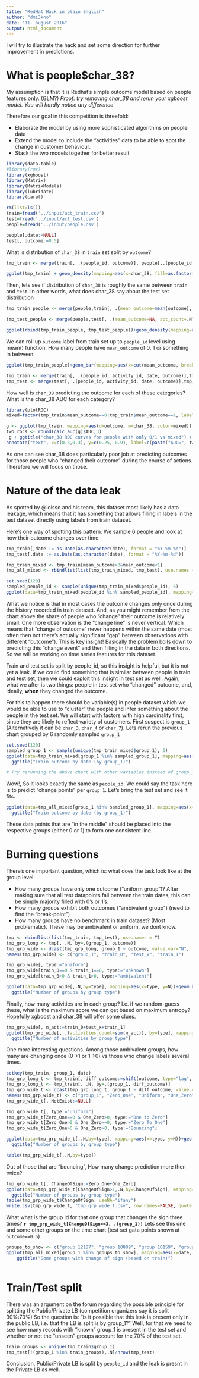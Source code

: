 ---
title: "RedHat Hack in plain English"
author: "dmi3kno"
date: "11. august 2016"
output: html_document
---

I will try to illustrate the hack and set some direction for further improvement in predictions.

# What is people$char_38?
My assumption is that it is Redhat's simple outcome model based on people features only. (GLM?)
*Proof: try removing char_38 and rerun your xgboost model. You will hardly notice any difference*

Therefore our goal in this competition is threefold:

* Elaborate the model by using more sophisticated algorithms on people data
* Extend the model to include the "activities" data to be able to spot the change in customer behaviour.
* Stack the two models together for better result


```{r,echo=FALSE, warning=FALSE, message=FALSE}
library(data.table)
#library(rms)
library(xgboost)
library(Matrix)
library(MatrixModels)
library(lubridate)
library(caret)

rm(list=ls())
train=fread('../input/act_train.csv')
test=fread('../input/act_test.csv')
people=fread('../input/people.csv')

people[,date:=NULL]
test[, outcome:=0.5]
```

What is distribution of `char_38` in `train` set split by `outcome`?

```{r,echo=FALSE, warning=FALSE, message=FALSE}
tmp_train <- merge(train[, .(people_id, outcome)], people[,.(people_id, char_38)], by="people_id")

ggplot(tmp_train) + geom_density(mapping=aes(x=char_38, fill=as.factor(outcome), alpha=0.5))
```

Then, lets see if distribution of `char_38` is roughly the same between `train` and `test`. In other words, what does char_38 say about the test set distribution 

```{r,echo=FALSE, warning=FALSE, message=FALSE}
tmp_train_people <- merge(people,train[, .(mean_outcome=mean(outcome), act_count=.N), by=.(people_id)], by="people_id")

tmp_test_people <- merge(people,test[, .(mean_outcome=NA, act_count=.N), by=.(people_id)], by="people_id")

ggplot(rbind(tmp_train_people, tmp_test_people))+geom_density(mapping=aes(x=char_38, color=as.factor(mean_outcome>-1))) + labs(color="Train/Test set")
```

We can roll up `outcome` label from train set up to `people_id` level using mean() function.
How many people have `mean_outcome` of 0, 1 or something in between. 

```{r,echo=FALSE, warning=FALSE, message=FALSE}

ggplot(tmp_train_people)+geom_bar(mapping=aes(x=cut(mean_outcome, breaks=c(-1, 0, 0.99999999999999, 1), labels=c("only 0", "mixed", "only 1"))))

tmp_train <- merge(train[, .(people_id, activity_id, date, outcome)],tmp_train_people, by="people_id")
tmp_test <- merge(test[, .(people_id, activity_id, date, outcome)],tmp_test_people, by="people_id")
```

How well is `char_38` predicting the outcome for each of these categories? What is the char_38 AUC for each category?

```{r,echo=FALSE, warning=FALSE, message=FALSE}
library(plotROC)
mixed=factor(tmp_train$mean_outcome==0|tmp_train$mean_outcome==1, labels=c("Mixed", "Zero-One"))

g <- ggplot(tmp_train, mapping=aes(d=outcome, m=char_38, color=mixed)) + geom_roc() + style_roc()
two_rocs <- round(calc_auc(g)$AUC,3)
 g + ggtitle("char_38 ROC curves for people with only 0/1 vs mixed") + 
annotate("text", x=c(0.3,0.3), y=c(0.25, 0.9), label=c(paste("AUC=", two_rocs[1]), paste("AUC=", two_rocs[2])))

```

As one can see char_38 does particularly poor job at predicting outcomes for those people who "changed their outcome" during the course of actions. Therefore we will focus on those.

# Nature of the data leak

As spotted by @loisso and his team, this dataset most likely has a data leakage, which means that it has something that allows filling in labels in the test dataset directly using labels from train dataset.

Here's one way of spotting this pattern: We sample 6 people and look at how their outcome changes over time

```{r,echo=FALSE, warning=FALSE, message=FALSE}
 
tmp_train[,date := as.Date(as.character(date), format = "%Y-%m-%d")]
tmp_test[,date := as.Date(as.character(date), format = "%Y-%m-%d")]

tmp_train_mixed <- tmp_train[mean_outcome>0&mean_outcome<1]
tmp_all_mixed <- rbindlist(list(tmp_train_mixed, tmp_test), use.names = T)

set.seed(120)
sampled_people_id <- sample(unique(tmp_train_mixed$people_id), 6)
ggplot(data=tmp_train_mixed[people_id %in% sampled_people_id], mapping=aes(x=date, y=outcome, color=people_id)) + geom_point() + geom_line()+ facet_grid(people_id~.)

```

What we notice is that in most cases the outcome changes only once during the history recorded in train dataset. And, as you might remember from the chart above the share of people who "change" their outcome is relatively small. One more observation is the "change line" is never vertical. Which means that "change of outcome" never happens within the same date (most often then not there's actually significant "gap" between observations with different "outcome"). This is key insight! Basically the problem boils down to predicting this "change event" and then filling in the data in both directions. So we will be working on time series features for this dataset.

Train and test set is split by people_id, so this insight is helpful, but it is not yet a leak. If we could find something that is similar between people in train and test set, then we could exploit this insight in test set as well. Again, what we after is two things: people in test set who "changed" outcome, and, ideally, **when** they changed the outcome.

For this to happen there should be variable(s) in people dataset which we would be able to use to "cluster" the people and infer something about the people in the test set. We will start with factors with high cardinality first, since they are likely to reflect variety of customers. First suspect is `group_1` (Alternatively it can be  `char_3`, `char_4` or `char_7`). Lets rerun the previous chart grouped by 6 randomly sampled `group_1`

```{r,echo=FALSE, warning=FALSE, message=FALSE}
set.seed(120)
sampled_group_1 <- sample(unique(tmp_train_mixed$group_1), 6)
ggplot(data=tmp_train_mixed[group_1 %in% sampled_group_1], mapping=aes(x=date, y=outcome, color=group_1)) + geom_point() + geom_line()+ facet_grid(group_1~.) + 
  ggtitle("Train outcome by date (by group_1)")

# Try rerunning the above chart with other variables instead of group_1. You will see the striking difference!

```

Wow!, So it looks exactly the same as `people_id`. We could say the task here is to predict "change points" per `group_1`. Let's bring the test set and see it fits.

```{r,echo=FALSE, warning=FALSE, message=FALSE}
ggplot(data=tmp_all_mixed[group_1 %in% sampled_group_1], mapping=aes(x=date, y=outcome, color=group_1, shape=outcome==0.5, linetype=outcome==0.5)) + geom_point() + geom_line()+ facet_grid(group_1~.) + 
  ggtitle("Train outcome by date (by group_1)")
```

These data points that are "in the middle" should be placed into the respective groups (either 0 or 1) to form one consistent line.


# Burning questions

There's one important question, which is: what does the task look like at the group level:

* How many groups have only one outcome ("uniform group")? After making sure that all test datapoints fall between the train dates, this can be simply majority filled with 0's or 1's.
* How many groups exhibit both outcomes ("ambivalent group") (need to find the "break-point")
* How many groups have no benchmark in train dataset? (Most problematic). These may be ambivalent or uniform, we dont know. 

```{r,echo=FALSE, warning=FALSE, message=FALSE}
tmp <- rbindlist(list(tmp_train, tmp_test), use.names = T)
tmp_grp_long <- tmp[, .N, by=.(group_1, outcome)]
tmp_grp_wide <- dcast(tmp_grp_long, group_1 ~ outcome, value.var="N", fill=0)
names(tmp_grp_wide) <- c("group_1", "train_0", "test_x", "train_1")

tmp_grp_wide[, type:="uniform"]
tmp_grp_wide[train_0==0 & train_1==0, type:="unknown"]
tmp_grp_wide[train_0>0 & train_1>0, type:="ambivalent"]

ggplot(data=tmp_grp_wide[,.N,by=type], mapping=aes(x=type, y=N))+geom_bar(stat="identity")+
  ggtitle("Number of groups by group type")
```

Finally, how many activities are in each group? I.e. if we random-guess these, what is the maximum score we can get based on maximum entropy? Hopefully xgboost and char_38 will offer some clues.

```{r,echo=FALSE, warning=FALSE, message=FALSE}

tmp_grp_wide[, n_act:=train_0+test_x+train_1]
ggplot(tmp_grp_wide[, .(activities_count=sum(n_act)), by=type], mapping=aes(x=type, y=activities_count))+geom_bar(stat="identity")+
  ggtitle("Number of activities by group type")

```

One more interesting questions. Among those ambivalent groups, how many are changing once (0->1 or 1->0) vs those who change labels several times.

```{r,echo=FALSE, warning=FALSE, message=FALSE}
setkey(tmp_train, group_1, date)
tmp_grp_long_t <- tmp_train[, diff_outcome:=shift(outcome, type="lag", fill=NA)-outcome, by=group_1]
tmp_grp_long_t <- tmp_train[, .N, by=.(group_1, diff_outcome)]
tmp_grp_wide_t <- dcast(tmp_grp_long_t, group_1 ~ diff_outcome, value.var = "N", fill=0)
names(tmp_grp_wide_t) <- c("group_1", "Zero_One", "Uniform", "One_Zero", "NotExist")
tmp_grp_wide_t[, NotExist:=NULL]

tmp_grp_wide_t[, type:="Uniform"]
tmp_grp_wide_t[Zero_One==0 & One_Zero>0, type:="One to Zero"]
tmp_grp_wide_t[Zero_One>0 & One_Zero==0, type:="Zero To One"]
tmp_grp_wide_t[Zero_One>0 & One_Zero>0, type:="Bouncing"]

ggplot(data=tmp_grp_wide_t[,.N,by=type], mapping=aes(x=type, y=N))+geom_bar(stat="identity")+
  ggtitle("Number of groups by group type")

kable(tmp_grp_wide_t[,.N,by=type])

```

Out of those that are "bouncing", How many change prediction more then twice? 

```{r,echo=FALSE, warning=FALSE, message=FALSE}

tmp_grp_wide_t[, ChangeOfSign:=Zero_One+One_Zero]
ggplot(data=tmp_grp_wide_t[ChangeOfSign>1,.N,by=ChangeOfSign], mapping=aes(x=as.integer(ChangeOfSign), y=N))+geom_bar(stat="identity")+
  ggtitle("Number of groups by group type")
table(tmp_grp_wide_t$ChangeOfSign, useNA="ifany")
write.csv(tmp_grp_wide_t, "tmp_grp_wide_t.csv", row.names=FALSE, quote = FALSE)

```

What what is the group id for that one group that changes the sign three times? **`r tmp_grp_wide_t[ChangeOfSign==3, .(group_1)]`**
Lets see this one and some other groups on the time chart (test set gata points shown at `outcome==0.5`)

```{r,echo=FALSE, warning=FALSE, message=FALSE}

groups_to_show <- c("group 12187", "group 10089", "group 10159", "group 10267", "group 10293")
ggplot(tmp_all_mixed[group_1 %in% groups_to_show], mapping=aes(x=date, y=outcome, color=group_1, shape=outcome==0.5))+geom_point()+geom_line() + facet_grid(group_1~.) + 
    ggtitle("Some groups with change of sign (based on train)")
    
```

# Train/Test split

There was an argument on the forum regarding the possible principle for splitting the Public/Private LB (competition organizers say it is split 30%:70%)
So the question is: "is it possible that this leak is present only in the public LB, i.e. that the LB is split is by group_1?"
Well, for that we need to see how many records with "known" group_1 is present in the test set and whether or not the "unseen" groups account for the 70% of the test set.

```{r,echo=FALSE, warning=FALSE, message=FALSE}
train_groups <- unique(tmp_train$group_1)
tmp_test[!(group_1 %in% train_groups),.N]/nrow(tmp_test)
```

Conclusion, Public/Private LB is split by `people_id` and the leak is presnt in the Private LB as well. 
